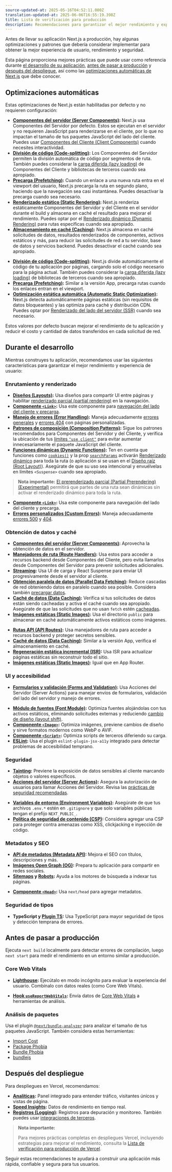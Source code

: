 ```yaml
---
source-updated-at: 2025-05-16T04:52:11.000Z
translation-updated-at: 2025-06-06T16:55:19.398Z
title: Lista de verificación para producción
description: Recomendaciones para garantizar el mejor rendimiento y experiencia de usuario antes de llevar su aplicación Next.js a producción.
---
```


Antes de llevar su aplicación Next.js a producción, hay algunas optimizaciones y patrones que debería considerar implementar para obtener la mejor experiencia de usuario, rendimiento y seguridad.

Esta página proporciona mejores prácticas que puede usar como referencia durante [el desarrollo de su aplicación](#during-development), [antes de pasar a producción](#before-going-to-production) y [después del despliegue](#after-deployment), así como las [optimizaciones automáticas de Next.js](#automatic-optimizations) que debe conocer.

## Optimizaciones automáticas

Estas optimizaciones de Next.js están habilitadas por defecto y no requieren configuración:

<AppOnly>

- **[Componentes del servidor (Server Components)](/docs/app/building-your-application/rendering/server-components):** Next.js usa Componentes del Servidor por defecto. Estos se ejecutan en el servidor y no requieren JavaScript para renderizarse en el cliente, por lo que no impactan el tamaño de tus paquetes JavaScript del lado del cliente. Puedes usar [Componentes del Cliente (Client Components)](/docs/app/building-your-application/rendering/client-components) cuando necesites interactividad.
- **[División de código (Code-splitting)](/docs/app/building-your-application/routing/linking-and-navigating#how-routing-and-navigation-works):** Los Componentes del Servidor permiten la división automática de código por segmentos de ruta. También puedes considerar la [carga diferida (lazy loading)](/docs/app/building-your-application/optimizing/lazy-loading) de Componentes del Cliente y bibliotecas de terceros cuando sea apropiado.
- **[Precarga (Prefetching)](/docs/app/building-your-application/routing/linking-and-navigating#2-prefetching):** Cuando un enlace a una nueva ruta entra en el viewport del usuario, Next.js precarga la ruta en segundo plano, haciendo que la navegación sea casi instantánea. Puedes desactivar la precarga cuando sea necesario.
- **[Renderizado estático (Static Rendering)](/docs/app/building-your-application/rendering/server-components#static-rendering-default):** Next.js renderiza estáticamente Componentes del Servidor y del Cliente en el servidor durante el build y almacena en caché el resultado para mejorar el rendimiento. Puedes optar por el [Renderizado dinámico (Dynamic Rendering)](/docs/app/building-your-application/rendering/server-components#dynamic-rendering) para rutas específicas cuando sea apropiado.
- **[Almacenamiento en caché (Caching)](/docs/app/building-your-application/caching):** Next.js almacena en caché solicitudes de datos, resultados renderizados de componentes, activos estáticos y más, para reducir las solicitudes de red a tu servidor, base de datos y servicios backend. Puedes desactivar el caché cuando sea apropiado.

</AppOnly>

<PagesOnly>

- **[División de código (Code-splitting)](/docs/pages/building-your-application/routing/pages-and-layouts):** Next.js divide automáticamente el código de tu aplicación por páginas, cargando solo el código necesario para la página actual. También puedes considerar la [carga diferida (lazy loading)](/docs/pages/building-your-application/optimizing/lazy-loading) de bibliotecas de terceros cuando sea apropiado.
- **[Precarga (Prefetching)](/docs/pages/api-reference/components/link#prefetch):** Similar a la versión App, precarga rutas cuando los enlaces entran en el viewport.
- **[Optimización estática automática (Automatic Static Optimization)](/docs/pages/building-your-application/rendering/automatic-static-optimization):** Next.js detecta automáticamente páginas estáticas (sin requisitos de datos bloqueantes) y las optimiza para caché y distribución CDN. Puedes optar por [Renderizado del lado del servidor (SSR)](/docs/pages/building-your-application/data-fetching/get-server-side-props) cuando sea necesario.

</PagesOnly>

Estos valores por defecto buscan mejorar el rendimiento de tu aplicación y reducir el costo y cantidad de datos transferidos en cada solicitud de red.

## Durante el desarrollo

Mientras construyes tu aplicación, recomendamos usar las siguientes características para garantizar el mejor rendimiento y experiencia de usuario:

### Enrutamiento y renderizado

<AppOnly>

- **[Diseños (Layouts)](/docs/app/building-your-application/routing/pages-and-layouts#layouts):** Usa diseños para compartir UI entre páginas y habilitar [renderizado parcial (partial rendering)](/docs/app/building-your-application/routing/linking-and-navigating#4-partial-rendering) en la navegación.
- **[Componente `<Link>`](/docs/app/building-your-application/routing/linking-and-navigating#link-component):** Usa este componente para [navegación del lado del cliente y precarga](/docs/app/building-your-application/routing/linking-and-navigating#how-routing-and-navigation-works).
- **[Manejo de errores (Error Handling)](/docs/app/building-your-application/routing/error-handling):** Maneja adecuadamente [errores generales](/docs/app/building-your-application/routing/error-handling) y [errores 404](/docs/app/api-reference/file-conventions/not-found) con páginas personalizadas.
- **[Patrones de composición (Composition Patterns)](/docs/app/building-your-application/rendering/composition-patterns):** Sigue los patrones recomendados para Componentes del Servidor y del Cliente, y verifica la ubicación de tus [límites `"use client"`](/docs/app/building-your-application/rendering/composition-patterns#moving-client-components-down-the-tree) para evitar aumentar innecesariamente el paquete JavaScript del cliente.
- **[Funciones dinámicas (Dynamic Functions)](/docs/app/building-your-application/rendering/server-components#dynamic-functions):** Ten en cuenta que funciones como [`cookies()`](/docs/app/api-reference/functions/cookies) y la prop [`searchParams`](/docs/app/api-reference/file-conventions/page#searchparams-optional) activarán [Renderizado dinámico](/docs/app/building-your-application/rendering/server-components#dynamic-rendering) para toda la ruta (o aplicación si se usan en el [Diseño raíz (Root Layout)](/docs/app/building-your-application/routing/pages-and-layouts#root-layout-required)). Asegúrate de que su uso sea intencional y envuélvelas en límites `<Suspense>` cuando sea apropiado.

> **Nota importante:** [El prerenderizado parcial (Partial Prerendering) (Experimental)](/blog/next-14#partial-prerendering-preview) permitirá que partes de una ruta sean dinámicas sin activar el renderizado dinámico para toda la ruta.

</AppOnly>

<PagesOnly>

- **[Componente `<Link>`](/docs/pages/building-your-application/routing/linking-and-navigating):** Usa este componente para navegación del lado del cliente y precarga.
- **[Errores personalizados (Custom Errors)](/docs/pages/building-your-application/routing/custom-error):** Maneja adecuadamente [errores 500](/docs/pages/building-your-application/routing/custom-error#500-page) y [404](/docs/pages/building-your-application/routing/custom-error#404-page).

</PagesOnly>

### Obtención de datos y caché

<AppOnly>

- **[Componentes del servidor (Server Components)](/docs/app/building-your-application/data-fetching/patterns#fetching-data-on-the-server):** Aprovecha la obtención de datos en el servidor.
- **[Manejadores de ruta (Route Handlers)](/docs/app/building-your-application/routing/route-handlers):** Usa estos para acceder a recursos backend desde Componentes del Cliente, pero evita llamarlos desde Componentes del Servidor para prevenir solicitudes adicionales.
- **[Streaming](/docs/app/building-your-application/routing/loading-ui-and-streaming):** Usa UI de carga y React Suspense para enviar UI progresivamente desde el servidor al cliente.
- **[Obtención paralela de datos (Parallel Data Fetching)](/docs/app/building-your-application/data-fetching/patterns#parallel-and-sequential-data-fetching):** Reduce cascadas de red obteniendo datos en paralelo cuando sea posible. Considera también [precargar datos](/docs/app/building-your-application/data-fetching/patterns#preloading-data).
- **[Caché de datos (Data Caching)](/docs/app/building-your-application/caching#data-cache):** Verifica si tus solicitudes de datos están siendo cacheadas y activa el caché cuando sea apropiado. Asegúrate de que las solicitudes que no usan `fetch` estén [cacheadas](/docs/app/api-reference/functions/unstable_cache).
- **[Imágenes estáticas (Static Images)](/docs/app/building-your-application/optimizing/static-assets):** Usa el directorio `public` para almacenar en caché automáticamente activos estáticos como imágenes.

</AppOnly>

<PagesOnly>

- **[Rutas API (API Routes)](/docs/pages/building-your-application/routing/api-routes):** Usa manejadores de ruta para acceder a recursos backend y proteger secretos sensibles.
- **[Caché de datos (Data Caching)](/docs/pages/building-your-application/data-fetching/get-static-props):** Similar a la versión App, verifica el almacenamiento en caché.
- **[Regeneración estática incremental (ISR)](/docs/pages/building-your-application/data-fetching/incremental-static-regeneration):** Usa ISR para actualizar páginas estáticas sin reconstruir todo el sitio.
- **[Imágenes estáticas (Static Images)](/docs/pages/building-your-application/optimizing/static-assets):** Igual que en App Router.

</PagesOnly>

### UI y accesibilidad

<AppOnly>

- **[Formularios y validación (Forms and Validation)](/docs/app/building-your-application/data-fetching/server-actions-and-mutations#forms):** Usa Acciones del Servidor (Server Actions) para manejar envíos de formularios, validación del lado del servidor y manejo de errores.

</AppOnly>

- **[Módulo de fuentes (Font Module)](/docs/app/building-your-application/optimizing/fonts):** Optimiza fuentes alojándolas con tus activos estáticos, eliminando solicitudes externas y reduciendo [cambio de diseño (layout shift)](https://web.dev/articles/cls).
- **[Componente `<Image>`](/docs/app/building-your-application/optimizing/images):** Optimiza imágenes, previene cambios de diseño y sirve formatos modernos como WebP o AVIF.
- **[Componente `<Script>`](/docs/app/building-your-application/optimizing/scripts):** Optimiza scripts de terceros diferiendo su carga.
- **[ESLint](/docs/architecture/accessibility#linting):** Usa el plugin `eslint-plugin-jsx-a11y` integrado para detectar problemas de accesibilidad temprano.

### Seguridad

<AppOnly>

- **[Tainting](/docs/app/building-your-application/data-fetching/patterns#preventing-sensitive-data-from-being-exposed-to-the-client):** Previene la exposición de datos sensibles al cliente marcando objetos o valores específicos.
- **[Acciones del servidor (Server Actions)](/docs/app/building-your-application/data-fetching/server-actions-and-mutations#authentication-and-authorization):** Asegura la autorización de usuarios para llamar Acciones del Servidor. Revisa las [prácticas de seguridad recomendadas](/blog/security-nextjs-server-components-actions).

</AppOnly>

- **[Variables de entorno (Environment Variables)](/docs/app/building-your-application/configuring/environment-variables):** Asegúrate de que tus archivos `.env.*` estén en `.gitignore` y que solo variables públicas tengan el prefijo `NEXT_PUBLIC_`.
- **[Política de seguridad de contenido (CSP)](/docs/app/building-your-application/configuring/content-security-policy):** Considera agregar una CSP para proteger contra amenazas como XSS, clickjacking e inyección de código.

### Metadatos y SEO

<AppOnly>

- **[API de metadatos (Metadata API)](/docs/app/building-your-application/optimizing/metadata):** Mejora el SEO con títulos, descripciones y más.
- **[Imágenes Open Graph (OG)](/docs/app/api-reference/file-conventions/metadata/opengraph-image):** Prepara tu aplicación para compartir en redes sociales.
- **[Sitemaps](/docs/app/api-reference/functions/generate-sitemaps) y [Robots](/docs/app/api-reference/file-conventions/metadata/robots):** Ayuda a los motores de búsqueda a indexar tus páginas.

</AppOnly>

<PagesOnly>

- **[Componente `<Head>`](/docs/pages/api-reference/components/head):** Usa `next/head` para agregar metadatos.

</PagesOnly>

### Seguridad de tipos

- **TypeScript y [Plugin TS](/docs/app/building-your-application/configuring/typescript):** Usa TypeScript para mayor seguridad de tipos y detección temprana de errores.

## Antes de pasar a producción

Ejecuta `next build` localmente para detectar errores de compilación, luego `next start` para medir el rendimiento en un entorno similar a producción.

### Core Web Vitals

- **[Lighthouse](https://developers.google.com/web/tools/lighthouse):** Ejecútalo en modo incógnito para evaluar la experiencia del usuario. Combínalo con datos reales (como Core Web Vitals).

<AppOnly>

- **[Hook `useReportWebVitals`](/docs/app/api-reference/functions/use-report-web-vitals):** Envía datos de [Core Web Vitals](https://web.dev/articles/vitals) a herramientas de análisis.

</AppOnly>

### Análisis de paquetes

Usa el plugin [`@next/bundle-analyzer`](/docs/app/building-your-application/optimizing/bundle-analyzer) para analizar el tamaño de tus paquetes JavaScript. También considera estas herramientas:

- [Import Cost](https://marketplace.visualstudio.com/items?itemName=wix.vscode-import-cost)
- [Package Phobia](https://packagephobia.com/)
- [Bundle Phobia](https://bundlephobia.com/)
- [bundlejs](https://bundlejs.com/)

## Después del despliegue

Para despliegues en Vercel, recomendamos:

- **[Analíticas](https://vercel.com/analytics?utm_source=next-site&utm_campaign=nextjs-docs&utm_medium=docs):** Panel integrado para entender tráfico, visitantes únicos y vistas de página.
- **[Speed Insights](https://vercel.com/docs/speed-insights?utm_source=next-site&utm_campaign=nextjs-docs&utm_medium=docs):** Datos de rendimiento en tiempo real.
- **[Registros (Logging)](https://vercel.com/docs/observability/runtime-logs?utm_source=next-site&utm_campaign=nextjs-docs&utm_medium=docs):** Registros para depuración y monitoreo. También puedes usar [integraciones de terceros](https://vercel.com/integrations?utm_source=next-site&utm_campaign=nextjs-docs&utm_medium=docs).

> **Nota importante:**
>
> Para mejores prácticas completas en despliegues Vercel, incluyendo estrategias para mejorar el rendimiento, consulta la [Lista de verificación para producción de Vercel](https://vercel.com/docs/production-checklist?utm_source=next-site&utm_campaign=nextjs-docs&utm_medium=docs).

Seguir estas recomendaciones te ayudará a construir una aplicación más rápida, confiable y segura para tus usuarios.